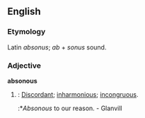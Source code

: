 ==English==
===Etymology===
Latin ''absonus''; ''ab'' + ''sonus'' sound.

===Adjective===
'''absonous'''
#{{obsolete}}: [[discordant|Discordant]]; [[inharmonious]]; [[incongruous]]. 
#:*''Absonous'' to our reason. - Glanvill